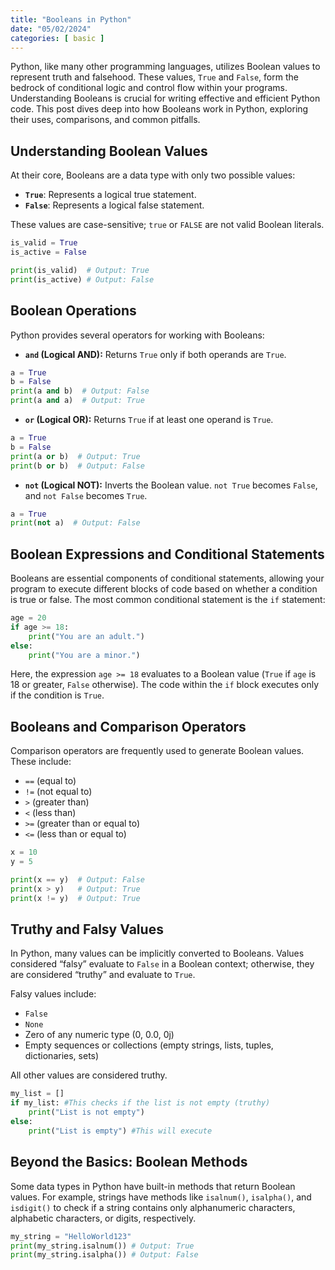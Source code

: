 ```yaml
---
title: "Booleans in Python"
date: "05/02/2024"
categories: [ basic ]
---
```



Python, like many other programming languages, utilizes Boolean values to represent truth and falsehood. These values, `True` and `False`, form the bedrock of conditional logic and control flow within your programs. Understanding Booleans is crucial for writing effective and efficient Python code.  This post dives deep into how Booleans work in Python, exploring their uses, comparisons, and common pitfalls.


## Understanding Boolean Values

At their core, Booleans are a data type with only two possible values:

* **`True`**: Represents a logical true statement.
* **`False`**: Represents a logical false statement.

These values are case-sensitive; `true` or `FALSE` are not valid Boolean literals.

```python
is_valid = True
is_active = False

print(is_valid)  # Output: True
print(is_active) # Output: False
```


## Boolean Operations

Python provides several operators for working with Booleans:

* **`and` (Logical AND):** Returns `True` only if both operands are `True`.

```python
a = True
b = False
print(a and b)  # Output: False
print(a and a)  # Output: True
```

* **`or` (Logical OR):** Returns `True` if at least one operand is `True`.

```python
a = True
b = False
print(a or b)  # Output: True
print(b or b)  # Output: False
```

* **`not` (Logical NOT):** Inverts the Boolean value. `not True` becomes `False`, and `not False` becomes `True`.

```python
a = True
print(not a)  # Output: False
```


## Boolean Expressions and Conditional Statements

Booleans are essential components of conditional statements, allowing your program to execute different blocks of code based on whether a condition is true or false.  The most common conditional statement is the `if` statement:

```python
age = 20
if age >= 18:
    print("You are an adult.")
else:
    print("You are a minor.")
```

Here, the expression `age >= 18` evaluates to a Boolean value (`True` if `age` is 18 or greater, `False` otherwise). The code within the `if` block executes only if the condition is `True`.


## Booleans and Comparison Operators

Comparison operators are frequently used to generate Boolean values. These include:

* `==` (equal to)
* `!=` (not equal to)
* `>` (greater than)
* `<` (less than)
* `>=` (greater than or equal to)
* `<=` (less than or equal to)

```python
x = 10
y = 5

print(x == y)  # Output: False
print(x > y)   # Output: True
print(x != y)  # Output: True
```


##  Truthy and Falsy Values

In Python, many values can be implicitly converted to Booleans.  Values considered "falsy" evaluate to `False` in a Boolean context; otherwise, they are considered "truthy" and evaluate to `True`.

Falsy values include:

* `False`
* `None`
* Zero of any numeric type (0, 0.0, 0j)
* Empty sequences or collections (empty strings, lists, tuples, dictionaries, sets)


All other values are considered truthy.


```python
my_list = []
if my_list: #This checks if the list is not empty (truthy)
    print("List is not empty")
else:
    print("List is empty") #This will execute
```


##  Beyond the Basics: Boolean Methods

Some data types in Python have built-in methods that return Boolean values. For example, strings have methods like `isalnum()`, `isalpha()`, and `isdigit()` to check if a string contains only alphanumeric characters, alphabetic characters, or digits, respectively.


```python
my_string = "HelloWorld123"
print(my_string.isalnum()) # Output: True
print(my_string.isalpha()) # Output: False

```